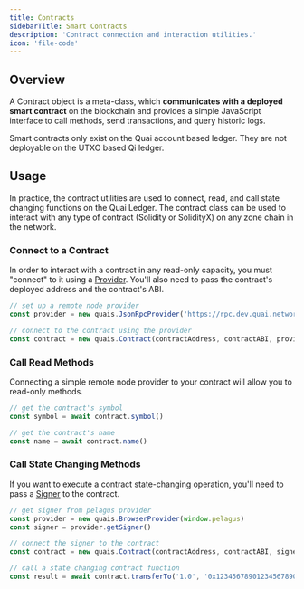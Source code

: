 ```yaml
---
title: Contracts
sidebarTitle: Smart Contracts
description: 'Contract connection and interaction utilities.'
icon: 'file-code'
---
```


## Overview

A Contract object is a meta-class, which **communicates with a deployed smart contract** on the blockchain and provides a simple JavaScript interface to call methods, send transactions, and query historic logs.

Smart contracts only exist on the Quai account based ledger. They are not deployable on the UTXO based Qi ledger.

## Usage

In practice, the contract utilities are used to connect, read, and call state changing functions on the Quai Ledger. The contract class can be used to interact with any type of contract (Solidity or SolidityX) on any zone chain in the network.

### Connect to a Contract

In order to interact with a contract in any read-only capacity, you must "connect" to it using a [Provider](/sdk/content/interfaces/Provider). You'll also need to pass the contract's deployed address and the contract's ABI.

```js
// set up a remote node provider
const provider = new quais.JsonRpcProvider('https://rpc.dev.quai.network', null, { usePathing: true })

// connect to the contract using the provider
const contract = new quais.Contract(contractAddress, contractABI, provider)
```

### Call Read Methods

Connecting a simple remote node provider to your contract will allow you to read-only methods.

```js
// get the contract's symbol
const symbol = await contract.symbol()

// get the contract's name
const name = await contract.name()
```

### Call State Changing Methods

If you want to execute a contract state-changing operation, you'll need to pass a [Signer](/sdk/content/interfaces/Signer) to the contract.

```js
// get signer from pelagus provider
const provider = new quais.BrowserProvider(window.pelagus)
const signer = provider.getSigner()

// connect the signer to the contract
const contract = new quais.Contract(contractAddress, contractABI, signer)

// call a state changing contract function
const result = await contract.transferTo('1.0', '0x1234567890123456789012345678901234567890')
```
